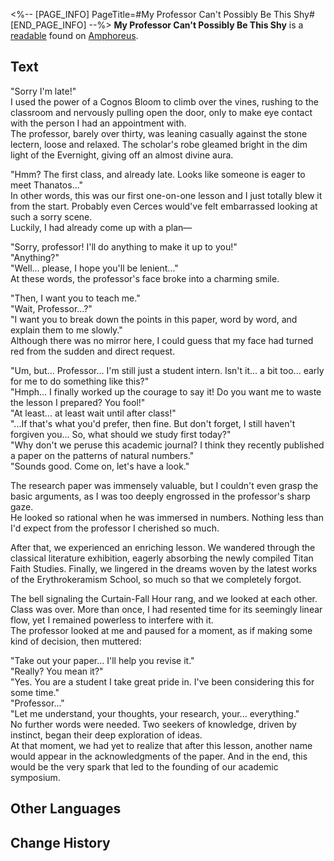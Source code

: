<%-- [PAGE_INFO]
PageTitle=#My Professor Can't Possibly Be This Shy#
[END_PAGE_INFO] --%>
{{Readable Infobox
|id           = 538
|partIds      = 190867
|title        = 
|image        = Item My Professor Can't Possibly Be This Shy.png
|world        = Amphoreus
|parts        = 1
|author       = <!--to be added-->
|description  = A leisure read discovered in the Library of Philia in the Grove. In terms of classification, it would be considered... young adult romance?
|part1        = My Professor Can't Possibly Be This Shy
|source1      = {{cx|Source missing}}
|characters   = Cerces; Thanatos
|factions     = 
}}
'''My Professor Can't Possibly Be This Shy''' is a [[readable]] found on [[Amphoreus]].
<!--
==Location==
{{Map Embed|<map name>|<marker id>}}
-->
==Text==
"Sorry I'm late!"<br />
I used the power of a Cognos Bloom to climb over the vines, rushing to the classroom and nervously pulling open the door, only to make eye contact with the person I had an appointment with.<br />
The professor, barely over thirty, was leaning casually against the stone lectern, loose and relaxed. The scholar's robe gleamed bright in the dim light of the Evernight, giving off an almost divine aura.

"Hmm? The first class, and already late. Looks like someone is eager to meet Thanatos..."<br />
In other words, this was our first one-on-one lesson and I just totally blew it from the start. Probably even Cerces would've felt embarrassed looking at such a sorry scene.<br />
Luckily, I had already come up with a plan&mdash;

"Sorry, professor! I'll do anything to make it up to you!"<br />
"Anything?"<br />
"Well... please, I hope you'll be lenient..."<br />
At these words, the professor's face broke into a charming smile.

"Then, I want you to teach me."<br />
"Wait, Professor...?"<br />
"I want you to break down the points in this paper, word by word, and explain them to me slowly."<br />
Although there was no mirror here, I could guess that my face had turned red from the sudden and direct request.

"Um, but... Professor... I'm still just a student intern. Isn't it... a bit too... early for me to do something like this?"<br />
"Hmph... I finally worked up the courage to say it! Do you want me to waste the lesson I prepared? You fool!"<br />
"At least... at least wait until after class!"<br />
"...If that's what you'd prefer, then fine. But don't forget, I still haven't forgiven you... So, what should we study first today?"<br />
"Why don't we peruse this academic journal? I think they recently published a paper on the patterns of natural numbers."<br />
"Sounds good. Come on, let's have a look."

The research paper was immensely valuable, but I couldn't even grasp the basic arguments, as I was too deeply engrossed in the professor's sharp gaze.<br />
He looked so rational when he was immersed in numbers. Nothing less than I'd expect from the professor I cherished so much.

After that, we experienced an enriching lesson. We wandered through the classical literature exhibition, eagerly absorbing the newly compiled Titan Faith Studies. Finally, we lingered in the dreams woven by the latest works of the Erythrokeramism School, so much so that we completely forgot.

The bell signaling the Curtain-Fall Hour rang, and we looked at each other. Class was over. More than once, I had resented time for its seemingly linear flow, yet I remained powerless to interfere with it.<br />
The professor looked at me and paused for a moment, as if making some kind of decision, then muttered:

"Take out your paper... I'll help you revise it."<br />
"Really? You mean it?"<br />
"Yes. You are a student I take great pride in. I've been considering this for some time."<br />
"Professor..."<br />
"Let me understand, your thoughts, your research, your... everything."<br />
No further words were needed. Two seekers of knowledge, driven by instinct, began their deep exploration of ideas.<br />
At that moment, we had yet to realize that after this lesson, another name would appear in the acknowledgments of the paper. And in the end, this would be the very spark that led to the founding of our academic symposium.

<!--
==Trivia==
* 
-->
==Other Languages==
{{Other Languages
|en   = My Professor Can't Possibly Be This Shy
|zhs  = 我的教授不可能这么娇羞
|zht  = 我的教授不可能這麼嬌羞
|ja   = 俺の教授がこんなに可憐なわけがない
|ko   = 우리 교수님이 이렇게 부끄러워할 리 없어
|es   = Mi profesor no puede ser tan tímido
|fr   = Impossible que mon professeur soit si timide
|ru   = Мой профессор не может быть таким робким
|th   = ศาสตราจารย์ของฉัน ไม่ได้ขี้อายขนาดนั้น
|vi   = Giáo Sư Của Tôi Không Thể Nào E Thẹn Như Vậy
|de   = Mein Professor kann unmöglich so schüchtern sein
|id   = Profesorku Tidak Mungkin Semalu Ini
|pt   = Meu Professor Não Pode Ser Tão Tímido Assim
}}

==Change History==
{{Change History|3.3}}